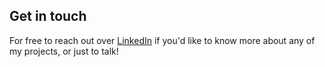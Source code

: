 ## Get in touch

For free to reach out over [LinkedIn](https://www.linkedin.com/in/ryan-rychlak/) if you'd like to know more about any of my projects, or just to talk!
